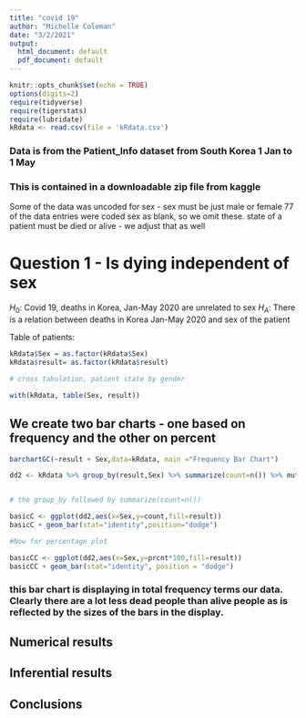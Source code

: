 ```yaml
---
title: "covid 19"
author: "Michelle Coleman"
date: "3/2/2021"
output:
  html_document: default
  pdf_document: default
---
```


```r
knitr::opts_chunk$set(echo = TRUE)
options(digits=2)
require(tidyverse)
require(tigerstats)
require(lubridate)
kRdata <- read.csv(file = 'kRdata.csv')
```
### Data is from the Patient_Info dataset from South Korea 1 Jan to 1 May 
### This is contained in a downloadable zip file from kaggle

Some of the data was uncoded for sex - sex must be just male or female
77 of the data entries were coded sex  as blank, so we omit these.
state of a patient must be died or alive - we adjust that as well   
  
# Question 1 - Is dying independent of sex

$H_0$:  Covid 19, deaths in Korea, Jan-May 2020 are unrelated to sex
$H_A$: There is a relation between deaths in Korea Jan-May 2020 and sex of the patient


Table of patients:
```r
kRdata$Sex = as.factor(kRdata$Sex)
kRdata$result= as.factor(kRdata$result)

# cross tabulation, patient state by gender

with(kRdata, table(Sex, result))

```

## We create two bar charts - one based on frequency and the other on percent

```r
barchartGC(~result + Sex,data=kRdata, main ="Frequency Bar Chart")
```

```r
dd2 <- kRdata %>% group_by(result,Sex) %>% summarize(count=n()) %>% mutate(prcnt=count/sum(count))


# the group_by followed by summarize(count=n())

basicC <- ggplot(dd2,aes(x=Sex,y=count,fill=result))
basicC + geom_bar(stat="identity",position="dodge")

#Now for percentage plot

basicCC <- ggplot(dd2,aes(x=Sex,y=prcnt*100,fill=result)) 
basicCC + geom_bar(stat="identity", position = "dodge")
```

  
### this bar chart is displaying in total frequency terms our data.  Clearly there are a lot less dead people than alive people as is reflected by the sizes of the bars in the display.  





  
## Numerical results


## Inferential results 




## Conclusions

